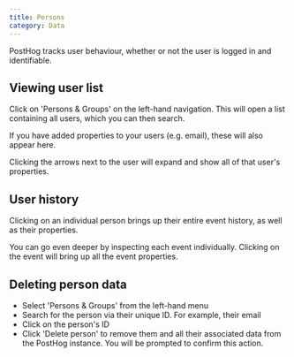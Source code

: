 ```yaml
---
title: Persons
category: Data
---
```


<FeatureAvailability allPlans />

PostHog tracks user behaviour, whether or not the user is logged in and identifiable.

## Viewing user list

Click on 'Persons & Groups' on the left-hand navigation. This will open a list containing all users, which you can then search.

If you have added properties to your users (e.g. email), these will also appear here.

Clicking the arrows next to the user will expand and show all of that user's properties.

## User history

Clicking on an individual person brings up their entire event history, as well as their properties.

You can go even deeper by inspecting each event individually. Clicking on the event will bring up all the event properties.

## Deleting person data

-   Select 'Persons & Groups' from the left-hand menu
-   Search for the person via their unique ID. For example, their email
-   Click on the person's ID
-   Click 'Delete person' to remove them and all their associated data from the PostHog instance. You will be prompted to confirm this action.
